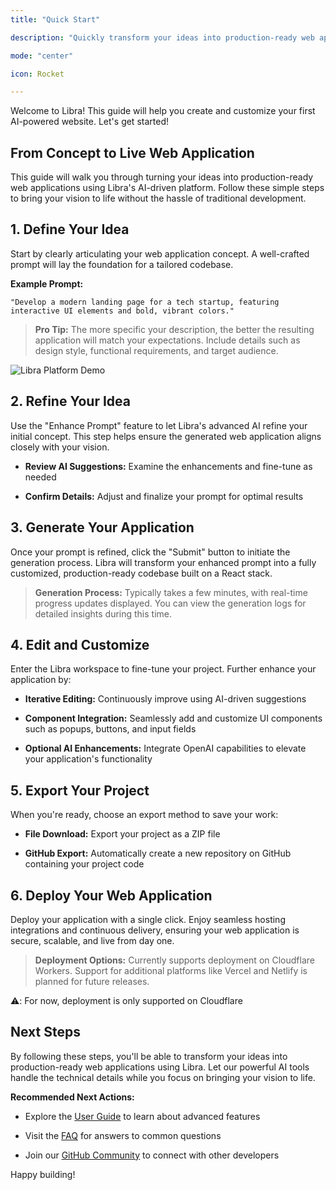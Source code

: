 ```yaml
---
title: "Quick Start"

description: "Quickly transform your ideas into production-ready web applications using the Libra AI platform"

mode: "center"

icon: Rocket

---
```


Welcome to Libra! This guide will help you create and customize your first AI-powered website. Let's get started!

## From Concept to Live Web Application

This guide will walk you through turning your ideas into production-ready web applications using Libra's AI-driven platform. Follow these simple steps to bring your vision to life without the hassle of traditional development.

## 1. Define Your Idea

Start by clearly articulating your web application concept. A well-crafted prompt will lay the foundation for a tailored codebase.

**Example Prompt:**

```
"Develop a modern landing page for a tech startup, featuring interactive UI elements and bold, vibrant colors."
```

> **Pro Tip:** The more specific your description, the better the resulting application will match your expectations. Include details such as design style, functional requirements, and target audience.

![Libra Platform Demo](https://media.zepid.dev/Area.gif)

## 2. Refine Your Idea

Use the "Enhance Prompt" feature to let Libra's advanced AI refine your initial concept. This step helps ensure the generated web application aligns closely with your vision.

- **Review AI Suggestions:** Examine the enhancements and fine-tune as needed

- **Confirm Details:** Adjust and finalize your prompt for optimal results

## 3. Generate Your Application

Once your prompt is refined, click the "Submit" button to initiate the generation process. Libra will transform your enhanced prompt into a fully customized, production-ready codebase built on a React stack.

> **Generation Process:** Typically takes a few minutes, with real-time progress updates displayed. You can view the generation logs for detailed insights during this time.

## 4. Edit and Customize

Enter the Libra workspace to fine-tune your project. Further enhance your application by:

- **Iterative Editing:** Continuously improve using AI-driven suggestions

- **Component Integration:** Seamlessly add and customize UI components such as popups, buttons, and input fields

- **Optional AI Enhancements:** Integrate OpenAI capabilities to elevate your application's functionality

## 5. Export Your Project

When you're ready, choose an export method to save your work:

- **File Download:** Export your project as a ZIP file

- **GitHub Export:** Automatically create a new repository on GitHub containing your project code

## 6. Deploy Your Web Application

Deploy your application with a single click. Enjoy seamless hosting integrations and continuous delivery, ensuring your web application is secure, scalable, and live from day one.

> **Deployment Options:** Currently supports deployment on Cloudflare Workers. Support for additional platforms like Vercel and Netlify is planned for future releases.

⚠️: For now, deployment is only supported on Cloudflare

## Next Steps

By following these steps, you'll be able to transform your ideas into production-ready web applications using Libra. Let our powerful AI tools handle the technical details while you focus on bringing your vision to life.

**Recommended Next Actions:**

- Explore the [User Guide](/platform/usinglibra) to learn about advanced features

- Visit the [FAQ](/platform/faq) for answers to common questions

- Join our [GitHub Community](https://github.com/nextify-limited/libra/discussions) to connect with other developers

Happy building!